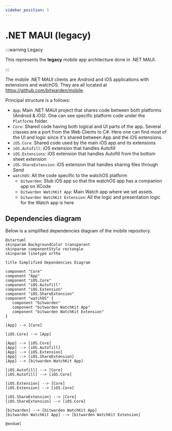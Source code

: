 ```yaml
---
sidebar_position: 5
---
```


# .NET MAUI (legacy)

:::warning Legacy

This represents the **legacy** mobile app architecture done in .NET MAUI.

:::

The mobile .NET MAUI clients are Android and iOS applications with extensions and watchOS. They are
all located at https://github.com/bitwarden/mobile.

Principal structure is a follows:

- `App`: Main .NET MAUI project that shares code between both platforms (Android & iOS). One can see
  specific platform code under the `Platforms` folder.
- `Core`: Shared code having both logical and UI parts of the app. Several classes are a port from
  the Web Clients to C#. Here one can find most of the UI and logic since it's shared between App
  and the iOS extensions.
- `iOS.Core`: Shared code used by the main iOS app and its extensions
- `iOS.Autofill`: iOS extension that handles Autofill
- `iOS.Extensions`: iOS extension that handles Autofill from the bottom sheet extension
- `iOS.ShareExtension`: iOS extension that handles sharing files through Send
- `watchOS`: All the code specific to the watchOS platform
  - `bitwarden`: Stub iOS app so that the watchOS app has a companion app on XCode
  - `bitwarden WatchKit App`: Main Watch app where we set assets.
  - `bitwarden WatchKit Extension`: All the logic and presentation logic for the Watch app is here

## Dependencies diagram

Below is a simplified dependencies diagram of the mobile repository.

```kroki type=plantuml
@startuml
skinparam BackgroundColor transparent
skinparam componentStyle rectangle
skinparam linetype ortho

title Simplified Dependencies Diagram

component "Core"
component "App"
component "iOS.Core"
component "iOS.Autofill"
component "iOS.Extension"
component "iOS.ShareExtension"
component "watchOS" {
   component "bitwarden"
   component "bitwarden WatchKit App"
   component "bitwarden WatchKit Extension"
}

[App] --> [Core]

[iOS.Core] --> [App]

[App] --> [iOS.Core]
[App] --> [iOS.Autofill]
[App] --> [iOS.Extension]
[App] --> [iOS.ShareExtension]
[App] --> [bitwarden WatchKit App]

[iOS.Autofill] --> [Core]
[iOS.Autofill] --> [iOS.Core]

[iOS.Extension] --> [Core]
[iOS.Extension] --> [iOS.Core]

[iOS.ShareExtension] --> [Core]
[iOS.ShareExtension] --> [iOS.Core]

[bitwarden] --> [bitwarden WatchKit App]
[bitwarden WatchKit App] --> [bitwarden WatchKit Extension]

@enduml
```
